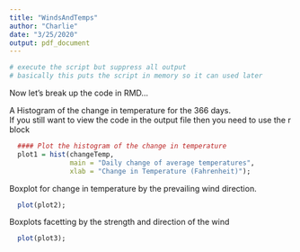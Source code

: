 ```yaml
---
title: "WindsAndTemps"
author: "Charlie"
date: "3/25/2020"
output: pdf_document
---
```


<!--
```r
# execute the script but suppress all output
# basically this puts the script in memory so it can used later
```
-->

```r
# execute the script but suppress all output
# basically this puts the script in memory so it can used later
```


Now let's break up the code in RMD...

A Histogram of the change in temperature for the 366 days.  
If you still want to view the code in the output file then  you need to use the r block

```r
  #### Plot the histogram of the change in temperature
  plot1 = hist(changeTemp,
               main = "Daily change of average temperatures",
               xlab = "Change in Temperature (Fahrenheit)");
```

Boxplot for change in temperature by the prevailing wind direction.

```r
  plot(plot2);
```

Boxplots facetting by the strength and direction of the wind

```r
  plot(plot3);
```